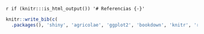 
`r if (knitr:::is_html_output()) '# Referencias {-}'`

```r
knitr::write_bib(c(
  .packages(), 'shiny', 'agricolae', 'ggplot2', 'bookdown', 'knitr', 'rmarkdown', 'DT', 'GerminaR'), 'packages.bib')
```

